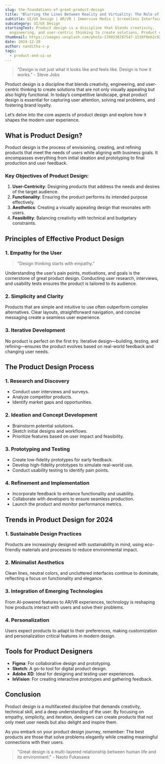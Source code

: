 ```yaml
---
slug: the-foundations-of-great-product-design
title: "Blurring the Lines Between Reality and Virtuality: The Role of UI/UX Design in AR/VR"
subtitle: UI/UX Design | AR/VR | Immersive Media | Screenless Interface
subcategory: UI/UX Design
startingText: Product design is a discipline that blends creativity,
  engineering, and user-centric thinking to create solutions, Product design is a discipline that blends creativity
thumbnail: https://images.unsplash.com/photo-1709338787547-1539f8eb2c92?q=80&w=2832&auto=format&fit=crop&ixlib=rb-4.0.3&ixid=M3wxMjA3fDB8MHxwaG90by1wYWdlfHx8fGVufDB8fHx8fA%3D%3D
date: 2024-12-20
author: nanditha-c-p
tags:
  - product-and-ui-ux
---
```



> "Design is not just what it looks like and feels like. Design is how it works." - Steve Jobs

Product design is a discipline that blends creativity, engineering, and user-centric thinking to create solutions that are not only visually appealing but also highly functional. In today’s competitive landscape, great product design is essential for capturing user attention, solving real problems, and fostering brand loyalty.

Let’s delve into the core aspects of product design and explore how it shapes the modern user experience.

## What is Product Design?

Product design is the process of envisioning, creating, and refining products that meet the needs of users while aligning with business goals. It encompasses everything from initial ideation and prototyping to final production and user feedback.

### Key Objectives of Product Design:

1. **User-Centricity**: Designing products that address the needs and desires of the target audience.
2. **Functionality**: Ensuring the product performs its intended purpose effectively.
3. **Aesthetics**: Creating a visually appealing design that resonates with users.
4. **Feasibility**: Balancing creativity with technical and budgetary constraints.

## Principles of Effective Product Design

### 1. Empathy for the User

> "Design thinking starts with empathy."

Understanding the user’s pain points, motivations, and goals is the cornerstone of great product design. Conducting user research, interviews, and usability tests ensures the product is tailored to its audience.

### 2. Simplicity and Clarity

Products that are simple and intuitive to use often outperform complex alternatives. Clear layouts, straightforward navigation, and concise messaging create a seamless user experience.

### 3. Iterative Development

No product is perfect on the first try. Iterative design—building, testing, and refining—ensures the product evolves based on real-world feedback and changing user needs.

## The Product Design Process

### 1. Research and Discovery

* Conduct user interviews and surveys.
* Analyze competitor products.
* Identify market gaps and opportunities.

### 2. Ideation and Concept Development

* Brainstorm potential solutions.
* Sketch initial designs and workflows.
* Prioritize features based on user impact and feasibility.

### 3. Prototyping and Testing

* Create low-fidelity prototypes for early feedback.
* Develop high-fidelity prototypes to simulate real-world use.
* Conduct usability testing to identify pain points.

### 4. Refinement and Implementation

* Incorporate feedback to enhance functionality and usability.
* Collaborate with developers to ensure seamless production.
* Launch the product and monitor performance metrics.

## Trends in Product Design for 2024

### 1. Sustainable Design Practices

Products are increasingly designed with sustainability in mind, using eco-friendly materials and processes to reduce environmental impact.

### 2. Minimalist Aesthetics

Clean lines, neutral colors, and uncluttered interfaces continue to dominate, reflecting a focus on functionality and elegance.

### 3. Integration of Emerging Technologies

From AI-powered features to AR/VR experiences, technology is reshaping how products interact with users and solve their problems.

### 4. Personalization

Users expect products to adapt to their preferences, making customization and personalization critical features in modern design.

## Tools for Product Designers

* **Figma**: For collaborative design and prototyping.
* **Sketch**: A go-to tool for digital product design.
* **Adobe XD**: Ideal for designing and testing user experiences.
* **InVision**: For creating interactive prototypes and gathering feedback.

## Conclusion

Product design is a multifaceted discipline that demands creativity, technical skill, and a deep understanding of the user. By focusing on empathy, simplicity, and iteration, designers can create products that not only meet user needs but also delight and inspire them.

As you embark on your product design journey, remember: The best products are those that solve problems elegantly while creating meaningful connections with their users.

> "Great design is a multi-layered relationship between human life and its environment." - Naoto Fukasawa
